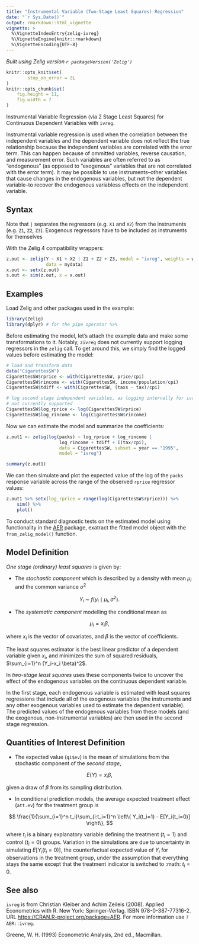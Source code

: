 ```yaml
---
title: "Instrumental Variable (Two-Stage Least Squares) Regression"
date: "`r Sys.Date()`"
output: rmarkdown::html_vignette
vignette: >
  %\VignetteIndexEntry{zelig-ivreg}
  %\VignetteEngine{knitr::rmarkdown}
  %\VignetteEncoding{UTF-8}
---
```


*Built using Zelig version `r packageVersion('Zelig')`*

```r
knitr::opts_knit$set(
        stop_on_error = 2L
)
knitr::opts_chunk$set(
    fig.height = 11,
    fig.width = 7
)
```

Instrumental Variable Regression (via 2 Stage Least Squares) for Continuous
Dependent Variables with `ivreg`.

Instrumental variable regression is used when the correlation between the independent variables and the dependent variable does not reflect the true relationship because the independent variables are correlated with the error term. This can happen because of ommitted variables, reverse causation, and measurement error. Such variables are often referred to as "endogenous" (as opposed to "exogenous" variables that are not correlated with the error term). It may be possible to use instruments--other variables that cause changes in the endogenous variables, but not the dependent variable--to recover the endogenous variabless effects on the independent variable. 

Syntax
------


Note that `|` separates the regressors (e.g. `X1` and `X2`) from the instruments
(e.g. `Z1`, `Z2`, `Z3`). Exogenous regressors have to be included as instruments for themselves

With the Zelig 4 compatibility wrappers:

```r
z.out <- zelig(Y ~ X1 + X2 | Z1 + Z2 + Z3, model = "ivreg", weights = w,
               data = mydata)
x.out <- setx(z.out)
s.out <- sim(z.out, x = x.out)
```

Examples
--------

Load Zelig and other packages used in the example:

```r
library(Zelig)
library(dplyr) # for the pipe operator %>%
```

Before estimating the model, let's attach the example data and make some
transformations to it. Notably, `zivreg` does not currently support logging
regressors in the `zelig` call. To get around this, we simply find the logged
values before estimating the model:

```r
# load and transform data
data("CigarettesSW")
CigarettesSW$rprice <- with(CigarettesSW, price/cpi)
CigarettesSW$rincome <- with(CigarettesSW, income/population/cpi)
CigarettesSW$tdiff <- with(CigarettesSW, (taxs - tax)/cpi)

# log second stage independent variables, as logging internally for ivreg is
# not currently supported
CigarettesSW$log_rprice <- log(CigarettesSW$rprice)
CigarettesSW$log_rincome <- log(CigarettesSW$rincome)
```

Now we can estimate the model and summarize the coefficients:

```r
z.out1 <- zelig(log(packs) ~ log_rprice + log_rincome |
                    log_rincome + tdiff + I(tax/cpi),
                    data = CigarettesSW, subset = year == "1995",
                    model = "ivreg")

summary(z.out1)
```

We can then simulate and plot the expected value of the log of the `packs`
response variable across the range of the observed `rprice` regressor values:

```r
z.out1 %>% setx(log_rprice = range(log(CigarettesSW$rprice))) %>%
    sim() %>%
    plot()
```

To conduct standard diagnostic tests on the estimated model using functionality
in the [AER](https://CRAN.R-project.org/package=AER) package, exatract the
fitted model object with the `from_zelig_model()` function.

Model Definition
----------------

*One stage (ordinary) least squares* is given by:

-  The *stochastic component* which is described by a density with mean
   $\mu_i$ and the common variance $\sigma^2$

$$
    Y_i \; \sim \; f(y_i \mid \mu_i, \sigma^2).
$$

-  The *systematic component* modelling the conditional mean as

$$
   \mu_i =  x_i \beta,
$$

   where $x_i$ is the vector of covariates, and $\beta$ is
   the vector of coefficients.

   The least squares estimator is the best linear predictor of a
   dependent variable given $x_i$, and minimizes the sum of
   squared residuals, $\sum_{i=1}^n (Y_i-x_i \beta)^2$.

In *two-stage least squares* uses these components twice to uncover the effect of the endogenous variables on the continuous dependent variable.

In the first stage, each endogenous variable is estimated with least squares regressions that include all of the exogenous variables (the instruments and any other exogenous variables used to estimate the dependent variable). The predicted values of the endogenous variables from these models (and the exogenous, non-instrumental variables) are then used in the second stage regression. 


Quantities of Interest Definition
----------------------------------

-  The expected value (`qi$ev`) is the mean of simulations from the
   stochastic component of the *second stage*,

$$
    E(Y) = x_i \beta,
$$

   given a draw of $\beta$ from its sampling distribution.

-  In conditional prediction models, the average expected treatment
   effect (`att.ev`) for the treatment group is

$$
    \frac{1}{\sum_{i=1}^n t_i}\sum_{i:t_i=1}^n \left\{ Y_i(t_i=1) -
            E[Y_i(t_i=0)] \right\},
$$

   where $t_i$ is a binary explanatory variable defining the
   treatment ($t_i=1$) and control ($t_i=0$) groups.
   Variation in the simulations are due to uncertainty in simulating
   $E[Y_i(t_i=0)]$, the counterfactual expected value of
   $Y_i$ for observations in the treatment group, under the
   assumption that everything stays the same except that the treatment
   indicator is switched to :math: $t_i=0$.

See also
--------

`ivreg` is from Christian Kleiber and Achim Zeileis (2008). Applied Econometrics
with R. New York: Springer-Verlag. ISBN 978-0-387-77316-2. URL <https://CRAN.R-project.org/package=AER>. For more information use
`?AER::ivreg`.

Greene, W. H. (1993) Econometric Analysis, 2nd ed., Macmillan.
